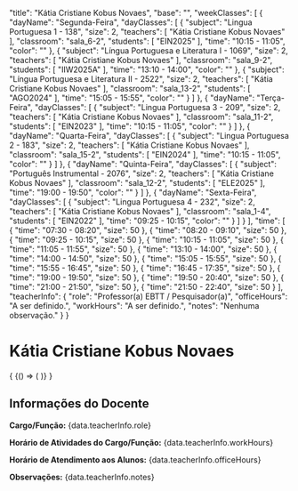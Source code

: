 
  "title": "Kátia Cristiane Kobus Novaes",
  "base": "",
  "weekClasses": [
    {
      "dayName": "Segunda-Feira",
      "dayClasses": [
        {
          "subject": "Lingua Portuguesa 1 - 138",
          "size": 2,
          "teachers": [
            "Kátia Cristiane Kobus Novaes"
          ],
          "classroom": "sala_6-2",
          "students": [
            "EIN2025"
          ],
          "time": "10:15 - 11:05",
          "color": ""
        },
        {
          "subject": "Língua Portuguesa e Literatura I - 1069",
          "size": 2,
          "teachers": [
            "Kátia Cristiane Kobus Novaes"
          ],
          "classroom": "sala_9-2",
          "students": [
            "IIW2025A"
          ],
          "time": "13:10 - 14:00",
          "color": ""
        },
        {
          "subject": "Língua Portuguesa e Literatura II - 2522",
          "size": 2,
          "teachers": [
            "Kátia Cristiane Kobus Novaes"
          ],
          "classroom": "sala_13-2",
          "students": [
            "AGO2024"
          ],
          "time": "15:05 - 15:55",
          "color": ""
        }
      ]
    },
    {
      "dayName": "Terça-Feira",
      "dayClasses": [
        {
          "subject": "Lingua Portuguesa 3 - 209",
          "size": 2,
          "teachers": [
            "Kátia Cristiane Kobus Novaes"
          ],
          "classroom": "sala_11-2",
          "students": [
            "EIN2023"
          ],
          "time": "10:15 - 11:05",
          "color": ""
        }
      ]
    },
    {
      "dayName": "Quarta-Feira",
      "dayClasses": [
        {
          "subject": "Lingua Portuguesa 2 - 183",
          "size": 2,
          "teachers": [
            "Kátia Cristiane Kobus Novaes"
          ],
          "classroom": "sala_15-2",
          "students": [
            "EIN2024"
          ],
          "time": "10:15 - 11:05",
          "color": ""
        }
      ]
    },
    {
      "dayName": "Quinta-Feira",
      "dayClasses": [
        {
          "subject": "Português Instrumental - 2076",
          "size": 2,
          "teachers": [
            "Kátia Cristiane Kobus Novaes"
          ],
          "classroom": "sala_12-2",
          "students": [
            "ELE2025"
          ],
          "time": "19:00 - 19:50",
          "color": ""
        }
      ]
    },
    {
      "dayName": "Sexta-Feira",
      "dayClasses": [
        {
          "subject": "Lingua Portuguesa 4 - 232",
          "size": 2,
          "teachers": [
            "Kátia Cristiane Kobus Novaes"
          ],
          "classroom": "sala_1-4",
          "students": [
            "EIN2022"
          ],
          "time": "09:25 - 10:15",
          "color": ""
        }
      ]
    }
  ],
  "time": [
    {
      "time": "07:30 - 08:20",
      "size": 50
    },
    {
      "time": "08:20 - 09:10",
      "size": 50
    },
    {
      "time": "09:25 - 10:15",
      "size": 50
    },
    {
      "time": "10:15 - 11:05",
      "size": 50
    },
    {
      "time": "11:05 - 11:55",
      "size": 50
    },
    {
      "time": "13:10 - 14:00",
      "size": 50
    },
    {
      "time": "14:00 - 14:50",
      "size": 50
    },
    {
      "time": "15:05 - 15:55",
      "size": 50
    },
    {
      "time": "15:55 - 16:45",
      "size": 50
    },
    {
      "time": "16:45 - 17:35",
      "size": 50
    },
    {
      "time": "19:00 - 19:50",
      "size": 50
    },
    {
      "time": "19:50 - 20:40",
      "size": 50
    },
    {
      "time": "21:00 - 21:50",
      "size": 50
    },
    {
      "time": "21:50 - 22:40",
      "size": 50
    }
  ],
  "teacherInfo": {
    "role": "Professor(a) EBTT / Pesquisador(a)",
    "officeHours": "A ser definido.",
    "workHours": "A ser definido.",
    "notes": "Nenhuma observação."
  }
}

# Kátia Cristiane Kobus Novaes

<div>
  {
    <BrowserOnly>
      {() => (
        <Grid
          title={data.title}
          weekClasses={data.weekClasses}
          time={data.time}
        />
      )}
    </BrowserOnly>
  }
</div>

<div style={{
  border: '1px solid #ddd',
  borderRadius: '8px',
  padding: '16px',
  marginTop: '24px',
  backgroundColor: '#f9f9f9'
}}>
  <h2 style={{
    borderBottom: '2px solid #ccc',
    paddingBottom: '8px',
    marginBottom: '16px'
  }}>Informações do Docente</h2>
  <p><strong>Cargo/Função:</strong> {data.teacherInfo.role}</p>
  <p><strong>Horário de Atividades do Cargo/Função:</strong> {data.teacherInfo.workHours}</p>
  <p><strong>Horário de Atendimento aos Alunos:</strong> {data.teacherInfo.officeHours}</p>
  <p><strong>Observações:</strong> {data.teacherInfo.notes}</p>
</div>
